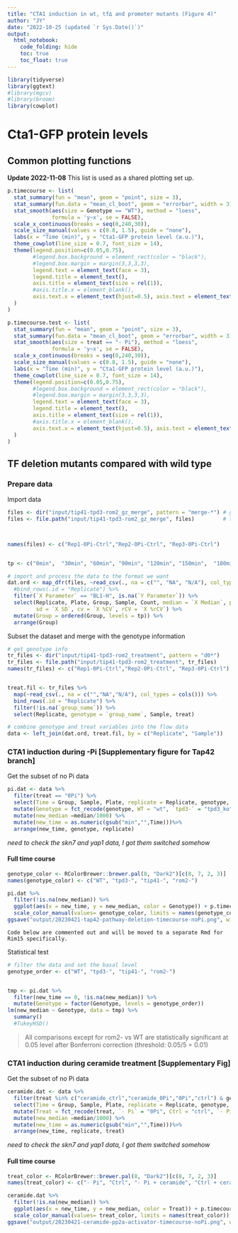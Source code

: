 ```yaml
---
title: "CTA1 induction in wt, tf∆ and promoter mutants (Figure 4)"
author: "JY"
date: "2022-10-25 (updated `r Sys.Date()`)"
output: 
  html_notebook:
    code_folding: hide
    toc: true
    toc_float: true
---
```


```r
library(tidyverse)
library(ggtext)
#library(mgcv)
#library(broom)
library(cowplot)
```

# Cta1-GFP protein levels
## Common plotting functions
**Update 2022-11-08** 
This list is used as a shared plotting set up.
```r
p.timecourse <- list(
  stat_summary(fun = "mean", geom = "point", size = 3),
  stat_summary(fun.data = "mean_cl_boot", geom = "errorbar", width = 3),
  stat_smooth(aes(size = Genotype == "WT"), method = "loess", 
              formula = 'y~x', se = FALSE),
  scale_x_continuous(breaks = seq(0,240,30)),
  scale_size_manual(values = c(0.8, 1.5), guide = "none"),
  labs(x = "Time (min)", y = "Cta1-GFP protein level (a.u.)"),
  theme_cowplot(line_size = 0.7, font_size = 14),
  theme(legend.position=c(0.05,0.75), 
        #legend.box.background = element_rect(color = "black"),
        #legend.box.margin = margin(3,3,3,3),
        legend.text = element_text(face = 3), 
        legend.title = element_text(),
        axis.title = element_text(size = rel(1)), 
        #axis.title.x = element_blank(),
        axis.text.x = element_text(hjust=0.5), axis.text = element_text(size = rel(1)),
  )
)

p.timecourse.test <- list(
  stat_summary(fun = "mean", geom = "point", size = 3),
  stat_summary(fun.data = "mean_cl_boot", geom = "errorbar", width = 3),
  stat_smooth(aes(size = treat == "- Pi"), method = "loess", 
              formula = 'y~x', se = FALSE),
  scale_x_continuous(breaks = seq(0,240,30)),
  scale_size_manual(values = c(0.8, 1.5), guide = "none"),
  labs(x = "Time (min)", y = "Cta1-GFP protein level (a.u.)"),
  theme_cowplot(line_size = 0.7, font_size = 14),
  theme(legend.position=c(0.05,0.75), 
        #legend.box.background = element_rect(color = "black"),
        #legend.box.margin = margin(3,3,3,3),
        legend.text = element_text(face = 3), 
        legend.title = element_text(),
        axis.title = element_text(size = rel(1)), 
        #axis.title.x = element_blank(),
        axis.text.x = element_text(hjust=0.5), axis.text = element_text(size = rel(1)),
  )
)
```

## TF deletion mutants compared with wild type
### Prepare data
Import data
```r
files <- dir("input/tip41-tpd3-rom2_gz_merge", pattern = "merge-*") # get the file names of the merged
files <- file.path("input/tip41-tpd3-rom2_gz_merge", files)         # this appends the directory to the file names



names(files) <- c("Rep1-0Pi-Ctrl","Rep2-0Pi-Ctrl", "Rep3-0Pi-Ctrl")


tp <- c("0min",  "30min", "60min", "90min", "120min", "150min",  "180min", "210min", "240min") # ordered time points

# import and process the data to the format we want
dat.ord <- map_dfr(files, ~read_csv(., na = c("", "NA", "N/A"), col_types = cols()), .id = "Replicate") %>% 
  #bind_rows(.id = "Replicate") %>% 
  filter(`X Parameter` == "BL1-H", is.na(`Y Parameter`)) %>% 
  select(Replicate, Plate, Group, Sample, Count, median = `X Median`, peak = `X Peak`,
         sd = `X SD`, cv = `X %CV`, rCV = `X %rCV`) %>% 
  mutate(Group = ordered(Group, levels = tp)) %>% 
  arrange(Group)
```

Subset the dataset and merge with the genotype information
```r
# get genotype info
tr_files <- dir("input/tip41-tpd3-rom2_treatment", pattern = "d0*")
tr_files <- file.path("input/tip41-tpd3-rom2_treatment", tr_files)
names(tr_files) <- c("Rep1-0Pi-Ctrl","Rep2-0Pi-Ctrl", "Rep3-0Pi-Ctrl")


treat.fil <- tr_files %>% 
  map(~read_csv(., na = c("","NA","N/A"), col_types = cols())) %>% 
  bind_rows(.id = "Replicate") %>% 
  filter(!is.na(`group_name`)) %>% 
  select(Replicate, genotype = `group_name`, Sample, treat)

# combine genotype and treat variables into the flow data
data <- left_join(dat.ord, treat.fil, by = c("Replicate", "Sample"))


```

### CTA1 induction during -Pi [Supplementary figure for Tap42 branch]
Get the subset of no Pi data
```r
pi.dat <- data %>% 
  filter(treat == "0Pi") %>%  
  select(Time = Group, Sample, Plate, replicate = Replicate, genotype, median) %>%
  mutate(Genotype = fct_recode(genotype, WT = "wt", `tpd3-` = "tpd3_ko", `tip41-` = "tip41_ko", `rom2-` = "rom2_ko")) %>% 
  mutate(new_median =median/1000) %>% 
  mutate(new_time = as.numeric(gsub("min","",Time)))%>% 
  arrange(new_time, genotype, replicate)
```

*need to check the skn7 and yap1 data, I got them switched somehow*

#### Full time course

```r
genotype_color <- RColorBrewer::brewer.pal(8, "Dark2")[c(8, 7, 2, 3)] 
names(genotype_color) <- c("WT", "tpd3-", "tip41-", "rom2-")

pi.dat %>%
  filter(!is.na(new_median)) %>% 
  ggplot(aes(x = new_time, y = new_median, color = Genotype)) + p.timecourse +
  scale_color_manual(values= genotype_color, limits = names(genotype_color))
ggsave("output/20230421-tap42-pathway-deletion-timecourse-noPi.png", width = 4.2, height = 4)
```

```
Code below are commented out and will be moved to a separate Rmd for Rim15 specifically.
```
Statistical test
```r
# filter the data and set the basal level
genotype_order <- c("WT", "tpd3-", "tip41-", "rom2-")


tmp <- pi.dat %>% 
  filter(new_time == 0, !is.na(new_median)) %>% 
  mutate(Genotype = factor(Genotype, levels = genotype_order))
lm(new_median ~ Genotype, data = tmp) %>% 
  summary()
  #TukeyHSD()
```
> All comparisons except for rom2- vs WT are statistically significant at 0.05 level after Bonferroni correction (threshold: 0.05/5 = 0.01)

### CTA1 induction during ceramide treatment [Supplementary Fig]
Get the subset of no Pi data
```r
ceramide.dat <- data %>% 
  filter(treat %in% c("ceramide_ctrl","ceramide_0Pi","0Pi","ctrl") & genotype == "wt") %>%  
  select(Time = Group, Sample, Plate, replicate = Replicate, genotype, median, treat) %>%
  mutate(Treat = fct_recode(treat, `- Pi` = "0Pi", Ctrl = "ctrl", `- Pi + ceramide` = "ceramide_0Pi", `Ctrl + ceramide` = "ceramide_ctrl")) %>% 
  mutate(new_median =median/1000) %>% 
  mutate(new_time = as.numeric(gsub("min","",Time)))%>% 
  arrange(new_time, replicate, treat)
```

*need to check the skn7 and yap1 data, I got them switched somehow*

#### Full time course

```r
treat_color <- RColorBrewer::brewer.pal(8, "Dark2")[c(8, 7, 2, 3)] 
names(treat_color) <- c("- Pi", "Ctrl", "- Pi + ceramide", "Ctrl + ceramide")

ceramide.dat %>%
  filter(!is.na(new_median)) %>% 
  ggplot(aes(x = new_time, y = new_median, color = Treat)) + p.timecourse.test +
  scale_color_manual(values= treat_color, limits = names(treat_color))
ggsave("output/20230421-ceramide-pp2a-activator-timecourse-noPi.png", width = 4.2, height = 4)
```

